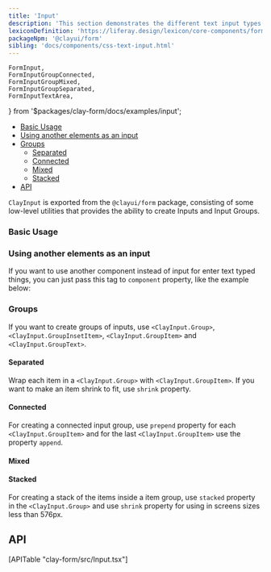 ```yaml
---
title: 'Input'
description: 'This section demonstrates the different text input types.'
lexiconDefinition: 'https://liferay.design/lexicon/core-components/forms/text-input/'
packageNpm: '@clayui/form'
sibling: 'docs/components/css-text-input.html'
---
```


	FormInput,
	FormInputGroupConnected,
	FormInputGroupMixed,
	FormInputGroupSeparated,
	FormInputTextArea,
} from '$packages/clay-form/docs/examples/input';

<div class="nav-toc-absolute">
<div class="nav-toc">

-   [Basic Usage](#basic-usage)
-   [Using another elements as an input](#using-another-elements-as-an-input)
-   [Groups](#groups)
    -   [Separated](#separated)
    -   [Connected](#connected)
    -   [Mixed](#mixed)
    -   [Stacked](#stacked)
-   [API](#api)

</div>
</div>

`ClayInput` is exported from the `@clayui/form` package, consisting of some low-level utilities that provides the ability to create Inputs and Input Groups.

### Basic Usage

<FormInput />

### Using another elements as an input

If you want to use another component instead of input for enter text typed things, you can just pass this tag to `component` property, like the example below:

<FormInputTextArea />

### Groups

If you want to create groups of inputs, use `<ClayInput.Group>`, `<ClayInput.GroupInsetItem>`, `<ClayInput.GroupItem>` and `<ClayInput.GroupText>`.

#### Separated

Wrap each item in a `<ClayInput.Group>` with `<ClayInput.GroupItem>`. If you want to make an item shrink to fit, use `shrink` property.

<FormInputGroupSeparated />

#### Connected

For creating a connected input group, use `prepend` property for each `<ClayInput.GroupItem>` and for the last `<ClayInput.GroupItem>` use the property `append`.

<FormInputGroupConnected />

#### Mixed

<FormInputGroupMixed />

#### Stacked

For creating a stack of the items inside a item group, use `stacked` property in the `<ClayInput.Group>` and use `shrink` property for using in screens sizes less than 576px.

## API

<div>[APITable "clay-form/src/Input.tsx"]</div>

